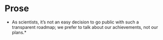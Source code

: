 # Prose

* As scientists, it’s not an easy decision to go public with such a transparent roadmap; we prefer to talk about our achievements, not our plans.*